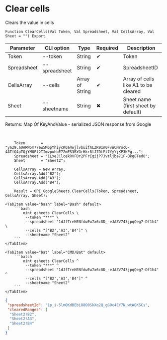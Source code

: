 ﻿---
sidebar_position: 2
---


# Clear cells
 Clears the value in cells



`Function ClearCells(Val Token, Val Spreadsheet, Val CellsArray, Val Sheet = "") Export`

  | Parameter | CLI option | Type | Required | Description |
  |-|-|-|-|-|
  | Token | --token | String | &#x2714; | Token |
  | Spreadsheet | --spreadsheet | String | &#x2714; | SpreadsheetID |
  | CellsArray | --cells | Array of String | &#x2714; | Array of cells like A1 to be cleared |
  | Sheet | --sheetname | String | &#x2716; | Sheet name (first sheet by default) |

  
  Returns:  Map Of KeyAndValue - serialized JSON response from Google

<br/>




```bsl title="1C:Enterprise/OneScript code example"
    Token       = "ya29.a0ARW5m77ew5M6pYhiycKOa4wjlvbuifALZR91n0FvWCNYocQ-4ATfQ4pTQjYMUFt2TImvpuhbE7ZmFS3BYGrHkr8lJ7DtFt7YyYjKP3KPg...";
    Spreadsheet = "1LseJClcekRVFDr2PFrIgijP7Jvtljba71F-Dkg8Ted8";
    Sheet       = "Sheet2";

    CellsArray = New Array;
    CellsArray.Add("B2");
    CellsArray.Add("A3");
    CellsArray.Add("B4");

    Result = OPI_GoogleSheets.ClearCells(Token, Spreadsheet, CellsArray, Sheet);
```
 

 <Tabs>
  
    <TabItem value="bash" label="Bash" default>
        ```bash
            oint gsheets ClearCells \
             --token "***" \
             --spreadsheet "1dJfTreHENfdwEw7x6c8D_-eJAZV743jpqQeg7-Df1h4" \
             --cells "['B2','A3','B4']" \
             --sheetname "Sheet2"
        ```
    </TabItem>
  
    <TabItem value="bat" label="CMD/Bat" default>
        ```batch
            oint gsheets ClearCells ^
             --token "***" ^
             --spreadsheet "1dJfTreHENfdwEw7x6c8D_-eJAZV743jpqQeg7-Df1h4" ^
             --cells "['B2','A3','B4']" ^
             --sheetname "Sheet2"
        ```
    </TabItem>
</Tabs>


```json title="Result"
{
 "spreadsheetId": "1p_i-5lmOKdBEbi88O0SkXq2Q_gG0c4EY7N_wtWGKSCs",
 "clearedRanges": [
  "Sheet2!B2",
  "Sheet2!A3",
  "Sheet2!B4"
 ]
}
```
